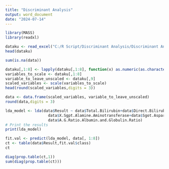 ```yaml
---
title: "Discriminant Analysis"
output: word_document
date: "2024-07-14"
---
```


```r
library(MASS)
library(readxl)
```

```r
dataku <- read_excel("C:/R Script/Discriminant Analysis/Discriminant Analysis.xlsx")
head(dataku)
```

```r
sum(is.na(data))
```

```r
dataku[,1:8] <- lapply(dataku[,1:8], function(x) as.numeric(as.character(x)))
variables_to_scale <- dataku[,1:8]
variable_to_leave_unscaled <- dataku[,9]
scaled_variables <- scale(variables_to_scale)
head(round(scaled_variables,digits = 3))
```

```r
data <- data.frame(scaled_variables, variable_to_leave_unscaled)
round(data,digits = 3)
```

```r
lda_model <- lda(data$Result ~ data$Total.Bilirubin+data$Direct.Bilirubin+data$X.Alkphos.Alkaline.Phosphotase+
                   data$X.Sgpt.Alamine.Aminotransferase+data$Sgot.Aspartate.Aminotransferase+data$Total.Protiens+data$X.ALB.Albumin+
                   data$A.G.Ratio.Albumin.and.Globulin.Ratio)
# Print the results
print(lda_model)
```

```r
fit.val <- predict(lda_model, data[, 1:8])
ct <- table(data$Result,fit.val$class)
ct
```

```r
diag(prop.table(ct,1))
sum(diag(prop.table(ct)))
```
